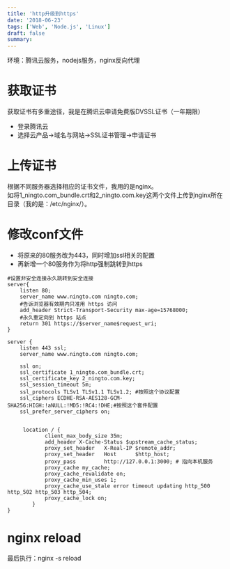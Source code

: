 ```yaml
---
title: 'http升级到https'
date: '2018-06-23'
tags: ['Web', 'Node.js', 'Linux']
draft: false
summary: 
---
```


环境：腾讯云服务，nodejs服务，nginx反向代理

# 获取证书
获取证书有多重途径，我是在腾讯云申请免费版DVSSL证书（一年期限）  
* 登录腾讯云
* 选择云产品->域名与网站->SSL证书管理->申请证书

# 上传证书
根据不同服务器选择相应的证书文件，我用的是nginx。  
如将1_ningto.com_bundle.crt和2_ningto.com.key这两个文件上传到nginx所在目录（我的是：/etc/nginx/）。

# 修改conf文件
* 将原来的80服务改为443，同时增加ssl相关的配置
* 再新增一个80服务作为将http强制跳转到https

```
#设置非安全连接永久跳转到安全连接
server{
    listen 80;
    server_name www.ningto.com ningto.com;
    #告诉浏览器有效期内只准用 https 访问
    add_header Strict-Transport-Security max-age=15768000;
    #永久重定向到 https 站点
    return 301 https://$server_name$request_uri;
}

server {
    listen 443 ssl;
    server_name www.ningto.com ningto.com;

    ssl on;
    ssl_certificate 1_ningto.com_bundle.crt;
    ssl_certificate_key 2_ningto.com.key;
    ssl_session_timeout 5m;
    ssl_protocols TLSv1 TLSv1.1 TLSv1.2; #按照这个协议配置
    ssl_ciphers ECDHE-RSA-AES128-GCM-SHA256:HIGH:!aNULL:!MD5:!RC4:!DHE;#按照这个套件配置
    ssl_prefer_server_ciphers on;


     location / {
            client_max_body_size 35m;
            add_header X-Cache-Status $upstream_cache_status;
            proxy_set_header   X-Real-IP $remote_addr;
            proxy_set_header   Host      $http_host;
            proxy_pass         http://127.0.0.1:3000; # 指向本机服务
            proxy_cache my_cache;
            proxy_cache_revalidate on;
            proxy_cache_min_uses 1;
            proxy_cache_use_stale error timeout updating http_500 http_502 http_503 http_504;
            proxy_cache_lock on;
        }
}

```

# nginx reload
最后执行：nginx -s reload